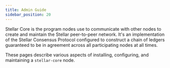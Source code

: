 ```yaml
---
title: Admin Guide
sidebar_position: 20
---
```



Stellar Core is the program nodes use to communicate with other nodes to create and maintain the Stellar peer-to-peer network.  It's an implementation of the Stellar Consensus Protocol configured to construct a chain of ledgers guaranteed to be in agreement across all participating nodes at all times.

These pages describe various aspects of installing, configuring, and maintaining a `stellar-core` node.

<DocCardList />
